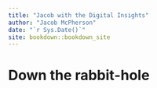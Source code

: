```yaml
---
title: "Jacob with the Digital Insights"
author: "Jacob McPherson"
date: "`r Sys.Date()`"
site: bookdown::bookdown_site
---
```


# Down the rabbit-hole
